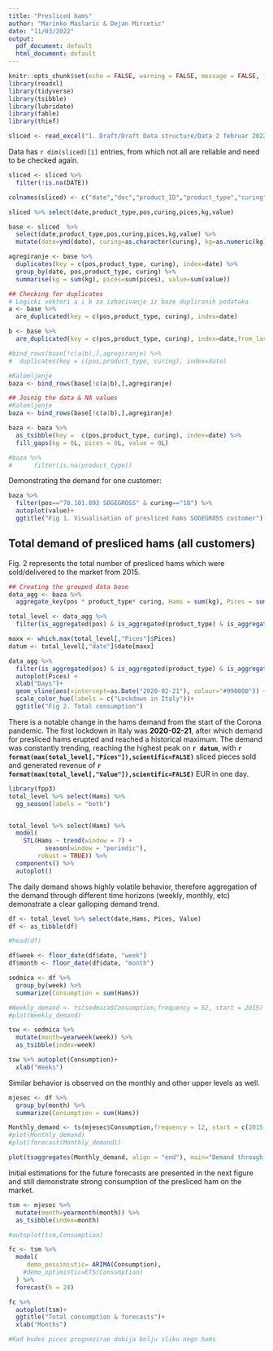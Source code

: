 ```yaml
---
title: "Presliced hams"
author: "Marinko Maslaric & Dejan Mircetic"
date: "11/03/2022"
output:
  pdf_document: default
  html_document: default
---
```


```r
knitr::opts_chunk$set(echo = FALSE, warning = FALSE, message = FALSE, fig.pos = 'H')
library(readxl)
library(tidyverse)
library(tsibble)
library(lubridate)
library(fable)
library(thief)
```

<!-- ## Structuring the data -->

```r
sliced <- read_excel("1. Draft/Draft Data structure/Data 2 februar 2022/PRESLICED FILE.xls")
```

Data has `r dim(sliced)[1]` entries, from which not all are reliable and need to be checked again.

```r

sliced <- sliced %>%
  filter(!is.na(DATE))

colnames(sliced) <- c("date","doc","product_ID","product_type","curing","pices","kg","value","pos")

sliced %>% select(date,product_type,pos,curing,pices,kg,value)

base <- sliced  %>% 
  select(date,product_type,pos,curing,pices,kg,value) %>% 
  mutate(date=ymd(date), curing=as.character(curing), kg=as.numeric(kg), value=as.numeric(value)) 

agregiranje <- base %>% 
  duplicates(key = c(pos,product_type, curing), index=date) %>%
  group_by(date, pos,product_type, curing) %>% 
  summarise(kg = sum(kg), pices=sum(pices), value=sum(value))
```


```r
## Checking for duplicates
# Logicki vektori a i b za izbacivanje iz baze dupliranih podataka
a <- base %>% 
  are_duplicated(key = c(pos,product_type, curing), index=date)

b <- base %>% 
  are_duplicated(key = c(pos,product_type, curing), index=date,from_last = TRUE)

#bind_rows(base[!c(a|b),],agregiranje) %>% 
#  duplicates(key = c(pos,product_type, curing), index=date)

#Kalemljenje      
baza <- bind_rows(base[!c(a|b),],agregiranje)
```


```r
## Joinig the data & NA values
#Kalemljenje  
baza <- bind_rows(base[!c(a|b),],agregiranje)

baza <- baza %>%
  as_tsibble(key =  c(pos,product_type, curing), index=date) %>%
  fill_gaps(kg = 0L, pices = 0L, value = 0L)

#baza %>%
#      filter(is.na(product_type))
```

Demonstrating the demand for one customer:

```r
baza %>%
  filter(pos=="70.101.893 SOGEGROSS" & curing=="18") %>%
  autoplot(value)+
  ggtitle("Fig 1. Visualisation of presliced hams SOGEGROSS customer")
```

## Total demand of presliced hams (all customers)

Fig. 2 represents the total number of presliced hams which were sold/delivered to the market from 2015.
```r
## Creating the grouped data base
data_agg <- baza %>%
  aggregate_key(pos * product_type* curing, Hams = sum(kg), Pices = sum(pices), Value = sum(value))

total_level <- data_agg %>%
  filter(is_aggregated(pos) & is_aggregated(product_type) & is_aggregated(curing)) #Za tekst

maxx <- which.max(total_level[,"Pices"]$Pices)
datum <- total_level[,"date"]$date[maxx]

data_agg %>%
  filter(is_aggregated(pos) & is_aggregated(product_type) & is_aggregated(curing)) %>%
  autoplot(Pices) +
  xlab("Days")+
  geom_vline(aes(xintercept=as.Date("2020-02-21"), colour="#990000")) +#Corona start! First lock down
  scale_color_hue(labels = c("Lockdown in Italy"))+
  ggtitle("Fig 2. Total consumption")
```


There is a notable change in the hams demand from the start of the Corona pandemic. The first lockdown in Italy was **2020-02-21**, after which demand for presliced hams erupted and reached a historical maximum. The demand was constantly trending, reaching the highest peak on **`r datum`**, with **`r format(max(total_level[,"Pices"]),scientific=FALSE)`** sliced pieces sold and generated revenue of **`r format(max(total_level[,"Value"]),scientific=FALSE)`** EUR in one day.

```r
library(fpp3)
total_level %>% select(Hams) %>%
  gg_season(labels = "both")


total_level %>% select(Hams) %>%
  model(
    STL(Hams ~ trend(window = 7) +
          season(window = "periodic"),
        robust = TRUE)) %>%
  components() %>%
  autoplot()

```

The daily demand shows highly volatile behavior, therefore aggregation of the demand through different time horizons (weekly, monthly, etc) demonstrate a clear galloping demand trend.


```r
df <- total_level %>% select(date,Hams, Pices, Value)
df <- as_tibble(df)

#head(df)

df$week <- floor_date(df$date, "week")
df$month <- floor_date(df$date, "month")

sedmica <- df %>%
  group_by(week) %>%
  summarize(Consumption = sum(Hams)) 

#Weekly_demand <- ts(sedmica$Consumption,frequency = 52, start = 2015)
#plot(Weekly_demand)

tsw <- sedmica %>% 
  mutate(month=yearweek(week)) %>%
  as_tsibble(index=week)

tsw %>% autoplot(Consumption)+
  xlab("Weeks")

```

Similar behavior is observed on the monthly and other upper levels as well.

```r
mjesec <- df %>%
  group_by(month) %>%
  summarize(Consumption = sum(Hams)) 

Monthly_demand <- ts(mjesec$Consumption,frequency = 12, start = c(2015,1))
#plot(Monthly_demand)
#plot(forecast(Monthly_demand))

plot(tsaggregates(Monthly_demand, align = "end"), main="Demand through time horizonts")
```

Initial estimations for the future forecasts are presented in the next figure and still demonstrate strong consumption of the presliced ham on the market.

```r
tsm <- mjesec %>% 
  mutate(month=yearmonth(month)) %>%
  as_tsibble(index=month)

#autoplot(tsm,Consumption)

fc <- tsm %>%
  model(
     demo_pessimistic= ARIMA(Consumption),
    #demo_optimistic=ETS(Consumption)
  ) %>%
  forecast(h = 24)

fc %>%
  autoplot(tsm)+
  ggtitle("Total consumption & forecasts")+
  xlab("Months")

#Kad budes pices prognozirao dobija bolju sliku nego hams
```

